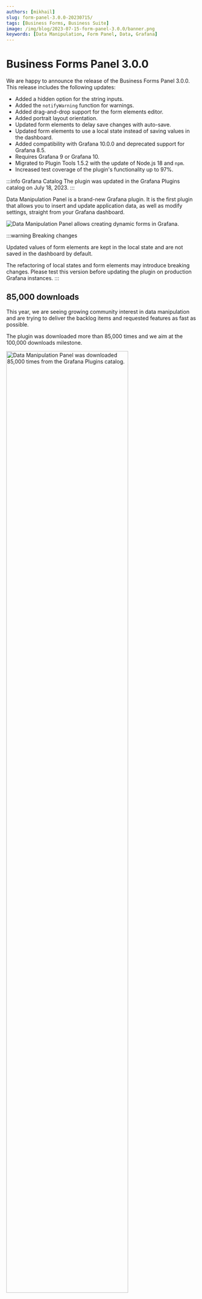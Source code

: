 ```yaml
---
authors: [mikhail]
slug: form-panel-3.0.0-20230715/
tags: [Business Forms, Business Suite]
image: /img/blog/2023-07-15-form-panel-3.0.0/banner.png
keywords: [Data Manipulation, Form Panel, Data, Grafana]
---
```



# Business Forms Panel 3.0.0

We are happy to announce the release of the Business Forms Panel 3.0.0. This release includes the following updates:

- Added a hidden option for the string inputs.
- Added the `notifyWarning` function for warnings.
- Added drag-and-drop support for the form elements editor.
- Added portrait layout orientation.
- Updated form elements to delay save changes with auto-save.
- Updated form elements to use a local state instead of saving values in the dashboard.
- Added compatibility with Grafana 10.0.0 and deprecated support for Grafana 8.5.
- Requires Grafana 9 or Grafana 10.
- Migrated to Plugin Tools 1.5.2 with the update of Node.js 18 and `npm`.
- Increased test coverage of the plugin's functionality up to 97%.

:::info Grafana Catalog
The plugin was updated in the Grafana Plugins catalog on July 18, 2023.
:::

<Shorts
  src="https://www.youtube.com/embed/zNrFOtW6j-o"
  title="Business Forms Panel 3.0.0 for Grafana."
/>

Data Manipulation Panel is a brand-new Grafana plugin. It is the first plugin that allows you to insert and update application data, as well as modify settings, straight from your Grafana dashboard.

<Image
  title="Data Manipulation Panel allows creating dynamic forms in Grafana."
  src="/img/blog/2023-07-15-form-panel-3.0.0/panel.png"
/>

:::warning Breaking changes

Updated values of form elements are kept in the local state and are not saved in the dashboard by default.

The refactoring of local states and form elements may introduce breaking changes. Please test this version before updating the plugin on production Grafana instances.
:::

## 85,000 downloads

This year, we are seeing growing community interest in data manipulation and are trying to deliver the backlog items and requested features as fast as possible.

The plugin was downloaded more than 85,000 times and we aim at the 100,000 downloads milestone.

<Image
  title="Data Manipulation Panel was downloaded 85,000 times from the Grafana Plugins catalog."
  src="/img/blog/2023-07-15-form-panel-3.0.0/downloads.png"
  width="80%"
/>

## Elements

Form elements in the panel's options were placed into new collapsible components and received support for drag-and-drop support and delayed auto-save.

To improve performance, we added the delayed saving of form elements. Form elements are automatically saved after a one-second timeout or when clicking the Save button to prevent numerous updates when creating new forms.

<Image
  title="Panel options are saved and rendered on the form after a 1-second timeout."
  src="/img/blog/2023-07-15-form-panel-3.0.0/elements.png"
  width="80%"
/>

## Sections

Form elements can be separated into sections. In addition to the landscape orientation, we added the portrait orientation, which can be selected in the plugin options.

<Image
  title="Sections with form elements can be positioned vertically or horizontally."
  src="/img/blog/2023-07-15-form-panel-3.0.0/sections.png"
/>

## Hidden strings

We added an option to hide the string input, which can store additional information that is not visible to end-users.

<Image
  title="Hidden string input can store additional information."
  src="/img/blog/2023-07-15-form-panel-3.0.0/hidden.png"
/>

## Getting Started

You can install Data Manipulation Panel from the [Grafana Plugins catalog](https://grafana.com/grafana/plugins/volkovlabs-form-panel/) or using the Grafana command line tool.

For the latter, please use the following command:

```bash
grafana-cli plugins install volkovlabs-form-panel
```

## YouTube Tutorial

Data Manipulation Panel is a brand-new Grafana plugin. It is the first plugin that allows you to insert and update application data, as well as modify settings, straight from your Grafana dashboard.

<Youtube
  id="DXALVG8GijM"
  title="Manual data entry and user input into dashboard."
/>

## Release Notes

:::warning Breaking changes

- Requires Grafana 9 or Grafana 10.
- Form elements are kept in the local state and are not saved in the dashboard by default.
- The refactoring of local states and form elements may introduce breaking changes.

Please test this version before updating the plugin on production Grafana instances.

:::

### Features / Enhancements

- Updated the product documentation for API Servers (#149).
- Added compatibility with Grafana 10.0.0 (#165, #172, #184, #200).
- Added the Hidden option into the string element (#171).
- Integrated E2E Cypress testing (#180).
- Increased the test coverage for the plugin's functionality and updated the test library (#181, #183, #185).
- Updated form elements to delay the saving of changes with auto-save (#186).
- Migrated to Plugin Tools 1.5.2 (#187, #192).
- Updated to Node.js 18 (#188).
- Updated constants and E2E tests (#190).
- Updated the form elements to use the local state (#191).
- Added the `notifyWarning()` function (#201).
- Added the drag and drop for elements editor (#202).
- Deprecated support for Grafana 8.5 (#203).
- Added the execution of the initial request on initial updates (#205).
- Added the landscape orientation for the layout (#206).

## Feedback

We're looking forward to hearing from you. You can use different ways to get in touch with us.

- Ask a question, request a new feature, or report an issue at [GitHub issues](https://github.com/volkovlabs/volkovlabs-form-panel/issues).
- Subscribe to our [YouTube Channel](https://www.youtube.com/@volkovlabs) and leave your comments.
- Sponsor our open source plugins for Grafana through [GitHub](https://github.com/sponsors/VolkovLabs).
